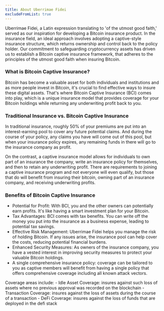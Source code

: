 ```yaml
---
title: About Uberrimae Fidei
excludeFromList: true
---
```


Uberrimae Fidei, a Latin expression translating to 'of the utmost good faith,' served as our inspiration for developing a Bitcoin insurance product. In the insurance field, an ideal approach involves adopting a captive-style insurance structure, which returns ownership and control back to the policy holder. Our commitment to safeguarding cryptocurrency assets has driven us to establish a Bitcoin captive insurance framework, that adheres to the principles of the utmost good faith when insuring Bitcoin. 


### What is Bitcoin Captive Insurance?

Bitcoin has become a valuable asset for both individuals and institutions and as more people invest
in Bitcoin, it's crucial to find effective ways to insure these digital assets. That's where
Bitcoin Captive Insurance (BCI) comes into play, which is a unique insurance model that provides coverage
for your Bitcoin holdings while returning any underwriting profit back to you.

### Traditional Insurance vs. Bitcoin Captive Insurance

In traditional insurance, roughly 50% of your premiums are put into an interest-earning pool
to cover any future potential claims. And during the course of your policy, any claims you have
will come out of this pool, but when your insurance policy expires, any remaining funds in there
will go to the insurance company as profit.

On the contrast, a captive insurance model allows for individuals to own part of an insurance the company, write an 
insurance policy for themselves, and then to retain any underwriting profit. There are 
requirements to joining a captive insurance program and not everyone will even qualify, but those that do 
will benefit from insuring their bitcoin, owning part of an insurance company, and receiving underwriting 
profits.

### Benefits of Bitcoin Captive Insurance
- Potential for Profit: With BCI, you and the other owners can potentially earn profits. It's like having a smart investment plan for your Bitcoin.
- Tax Advantages: BCI comes with tax benefits. You can write off the money you put into the insurance as a business expense, leading to potential tax savings.
- Effective Risk Management: Uberrimae Fidei helps you manage the risk of holding Bitcoin. If any issues arise, the insurance pool can help cover the costs, reducing potential financial burdens.
- Enhanced Security Measures: As owners of the insurance company, you have a vested interest in improving security measures to protect your valuable Bitcoin holdings.
- A single comprehensive insurance policy: coverage can be tailored to you as captive members will benefit from having a single policy that offers comprehensive coverage including all known attack vectors. 

Coverage areas include:
    - Idle Asset Coverage: insures against such loss of assets where no previous approval was recorded on the blockchain
    - Transaction Coverage: insures against the loss of assets during the course of a transaction
    - DeFi Coverage: insures against the loss of funds that are deployed in the defi stack
